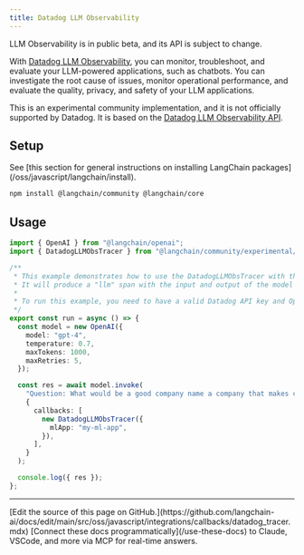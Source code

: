 ```yaml
---
title: Datadog LLM Observability
---
```


<Warning>
LLM Observability is in public beta, and its API is subject to change.
</Warning>

With [Datadog LLM Observability](https://docs.datadoghq.com/llm_observability/), you can monitor, troubleshoot, and evaluate your LLM-powered applications, such as chatbots. You can investigate the root cause of issues, monitor operational performance, and evaluate the quality, privacy, and safety of your LLM applications.

This is an experimental community implementation, and it is not officially supported by Datadog. It is based on the [Datadog LLM Observability API](https://docs.datadoghq.com/llm_observability/api).

## Setup

<Tip>
See [this section for general instructions on installing LangChain packages](/oss/javascript/langchain/install).
</Tip>

```bash npm
npm install @langchain/community @langchain/core
```

## Usage

```typescript
import { OpenAI } from "@langchain/openai";
import { DatadogLLMObsTracer } from "@langchain/community/experimental/callbacks/handlers/datadog";

/**
 * This example demonstrates how to use the DatadogLLMObsTracer with the OpenAI model.
 * It will produce a "llm" span with the input and output of the model inside the meta field.
 *
 * To run this example, you need to have a valid Datadog API key and OpenAI API key.
 */
export const run = async () => {
  const model = new OpenAI({
    model: "gpt-4",
    temperature: 0.7,
    maxTokens: 1000,
    maxRetries: 5,
  });

  const res = await model.invoke(
    "Question: What would be a good company name a company that makes colorful socks?\nAnswer:",
    {
      callbacks: [
        new DatadogLLMObsTracer({
          mlApp: "my-ml-app",
        }),
      ],
    }
  );

  console.log({ res });
};
```

---

<Callout icon="pen-to-square" iconType="regular">
    [Edit the source of this page on GitHub.](https://github.com/langchain-ai/docs/edit/main/src/oss/javascript/integrations/callbacks/datadog_tracer.mdx)
</Callout>
<Tip icon="terminal" iconType="regular">
    [Connect these docs programmatically](/use-these-docs) to Claude, VSCode, and more via MCP for    real-time answers.
</Tip>
